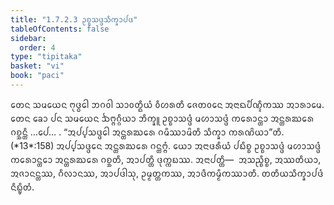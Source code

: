 ```yaml
---
title: "1.7.2.3 ᩏᨧ᩠ᨧᩈᨴ᩠ᨴᩈᩥᨠ᩠ᨡᩣᨸᨴ"
tableOfContents: false
sidebar:
  order: 4
type: "tipitaka"
basket: "vi"
book: "paci"
---
```



<DynamicBreadcrumb />

<Division number="588" book="paci">

<Paragraph number="1745" book="paci">
ᨲᩮᨶ ᩈᨾᨿᩮᨶ ᨻᩩᨴ᩠ᨵᩮᩤ ᨽᨣᩅᩤ ᩈᩣᩅᨲ᩠ᨳᩥᨿᩴ ᩅᩥᩉᩁᨲᩥ ᨩᩮᨲᩅᨶᩮ ᩋᨶᩣᨳᨸᩥᨱ᩠ᨯᩥᨠᩔ ᩋᩣᩁᩣᨾᩮ. ᨲᩮᨶ ᨡᩮᩣ ᨸᨶ ᩈᨾᨿᩮᨶ ᨨᨻ᩠ᨻᨣ᩠ᨣᩥᨿᩣ ᨽᩥᨠ᩠ᨡᩪ ᩏᨧ᩠ᨧᩣᩈᨴ᩠ᨴᩴ ᨾᩉᩣᩈᨴ᩠ᨴᩴ ᨠᩁᩮᩣᨶ᩠ᨲᩣ ᩋᨶ᩠ᨲᩁᨥᩁᩮ ᨣᨧ᩠ᨨᨶ᩠ᨲᩥ …ᨸᩮ… .
</Paragraph>

<Paragraph number="1746" book="paci">
<Emphasis>“ᩋᨸ᩠ᨸᩈᨴ᩠ᨴᩮᩤ ᩋᨶ᩠ᨲᩁᨥᩁᩮ ᨣᨾᩥᩔᩣᨾᩦᨲᩥ ᩈᩥᨠ᩠ᨡᩣ ᨠᩁᨱᩦᨿᩣ”</Emphasis>ᨲᩥ. (*13*:<Emphasis>158</Emphasis>)
</Paragraph>

<Paragraph number="1747" book="paci">
ᩋᨸ᩠ᨸᩈᨴ᩠ᨴᩮᨶ ᩋᨶ᩠ᨲᩁᨥᩁᩮ ᨣᨶ᩠ᨲᨻ᩠ᨻᩴ. ᨿᩮᩣ ᩋᨶᩣᨴᩁᩥᨿᩴ ᨸᨭᩥᨧ᩠ᨧ ᩏᨧ᩠ᨧᩣᩈᨴ᩠ᨴᩴ ᨾᩉᩣᩈᨴ᩠ᨴᩴ ᨠᩁᩮᩣᨶ᩠ᨲᩮᩣ ᩋᨶ᩠ᨲᩁᨥᩁᩮ ᨣᨧ᩠ᨨᨲᩥ, ᩋᩣᨸᨲ᩠ᨲᩥ ᨴᩩᨠ᩠ᨠᨭᩔ.
</Paragraph>

<Paragraph number="1748" book="paci">
ᩋᨶᩣᨸᨲ᩠ᨲᩥ—  ᩋᩈᨬ᩠ᨧᩥᨧ᩠ᨧ, ᩋᩔᨲᩥᨿᩣ, ᩋᨩᩣᨶᨶ᩠ᨲᩔ, ᨣᩥᩃᩣᨶᩔ, ᩋᩣᨸᨴᩤᩈᩩ, ᩏᨾ᩠ᨾᨲ᩠ᨲᨠᩔ, ᩋᩣᨴᩥᨠᨾ᩠ᨾᩥᨠᩔᩣᨲᩥ.

</Paragraph>
</Division>

<Paragraph number="1749" type="center" book="paci">
ᨲᨲᩥᨿᩈᩥᨠ᩠ᨡᩣᨸᨴᩴ ᨶᩥᨭ᩠ᨮᩥᨲᩴ.
</Paragraph>